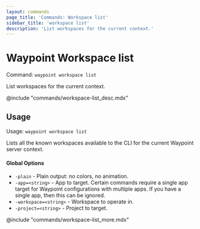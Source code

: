 ```yaml
---
layout: commands
page_title: 'Commands: Workspace list'
sidebar_title: 'workspace list'
description: 'List workspaces for the current context.'
---
```


# Waypoint Workspace list

Command: `waypoint workspace list`

List workspaces for the current context.

@include "commands/workspace-list_desc.mdx"

## Usage

Usage: `waypoint workspace list`

Lists all the known workspaces available to the CLI for the current Waypoint server
context.

#### Global Options

- `-plain` - Plain output: no colors, no animation.
- `-app=<string>` - App to target. Certain commands require a single app target for Waypoint configurations with multiple apps. If you have a single app, then this can be ignored.
- `-workspace=<string>` - Workspace to operate in.
- `-project=<string>` - Project to target.

@include "commands/workspace-list_more.mdx"

